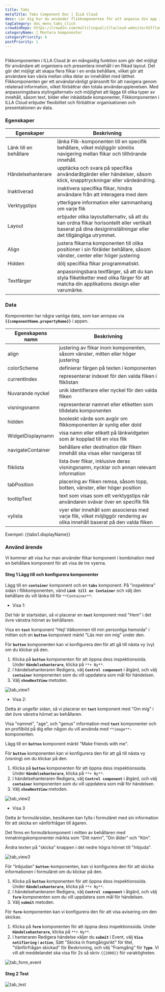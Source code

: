 ```yaml
---
title: Tabs
metaTitle: Tabs Component Doc | ILLA Cloud
desc: Lär dig hur du använder flikkomponenten för att anpassa din app i ILLA Cloud.
tagCategory: doc_menu_tabs_click
crowdinRepo: https://crowdin.com/multilingual/illacloud-website/415?languages=sv&filter=basic&value=0
categoryName: 🧬 Montera komponenter
categoryPriority: 6
postPriority: 1
---
```


## <h2 hidden>Vad är Flikar?</h2>

Flikkomponenten i ILLA Cloud är en mångsidig funktion som gör det möjligt för användare att organisera och presentera innehåll i en flikad layout. Det gör det möjligt att skapa flera flikar i en enda behållare, vilket gör att användare kan växla mellan olika delar av innehållet med lätthet. Flikkomponenten ger ett användarvänligt gränssnitt för att navigera genom relaterad information, vilket förbättrar den totala användarupplevelsen. Med anpassningsbara stylingalternativ och möjlighet att lägga till olika typer av innehåll, såsom text, bilder eller inbäddade komponenter, Flikkomponenten i ILLA Cloud erbjuder flexibilitet och förbättrar organisationen och presentationen av data.

### Egenskaper

| Egenskaper               | Beskrivning                                                                                                                                                     |
| ------------------------ | --------------------------------------------------------------------------------------------------------------------------------------------------------------- |
| Länk till en behållare   | länka Flik-komponenten till en specifik behållare, vilket möjliggör sömlös navigering mellan flikar och tillhörande innehåll.                                   |
| Händelsehanterare        | upptäcka och svara på specifika användaråtgärder eller händelser, såsom klick, knapptryckningar eller värdeändring.                                             |
| Inaktiverad              | inaktivera specifika flikar, hindra användare från att interagera med dem                                                                                       |
| Verktygstips             | ytterligare information eller sammanhang om varje flik                                                                                                          |
| Layout                   | erbjuder olika layoutalternativ, så att du kan ordna flikar horisontellt eller vertikalt baserat på dina designinställningar eller det tillgängliga utrymmet.   |
| Align                    | justera flikarna komponenten till olika positioner i sin förälder behållare, såsom vänster, center eller höger justering                                        |
| Hidden                   | dölj specifika flikar programmatiskt.                                                                                                                           |
| Textfärger               | anpassningsbara textfärger, så att du kan styla fliketiketter med olika färger för att matcha din applikations design eller varumärke.                          |

### Data

Komponenten har några vanliga data, som kan anropas via **`{{componentName.propertyName}}`** i appen.

| Egenskapens namn            | Beskrivning                                                                                                                 |
| --------------------------- | --------------------------------------------------------------------------------------------------------------------------- |
| align                       | justering av flikar inom komponenten, såsom vänster, mitten eller höger justering                                           |
| colorScheme                 | definierar färgen på texten i komponenten                                                                                   |
| currentIndex                | representerar indexet för den valda fliken i fliklistan                                                                     |
| Nuvarande nyckel            | unik identifierare eller nyckel för den valda fliken                                                                        |
| visningsnamn                | representerar namnet eller etiketten som tilldelats komponenten                                                             |
| hidden                      | booleskt värde som avgör om flikkomponenten är synlig eller dold                                                            |
| WidgetDisplaynamn           | visa namn eller etikett på länkwidgeten som är kopplad till en viss flik                                                    |
| navigateContainer           | behållare eller destination där fliken innehåll ska visas eller navigeras till                                              |
| fliklista                   | lista över flikar, inklusive deras visningsnamn, nycklar och annan relevant information                                     |
| tabPosition                 | placering av fliken remsa, såsom topp, botten, vänster, eller höger position                                                |
| tooltipText                 | text som visas som ett verktygstips när användaren svävar över en specifik flik                                             |
| vylista                     | vyer eller innehåll som associeras med varje flik, vilket möjliggör rendering av olika innehåll baserat på den valda fliken |

Exempel: {{tabs1.displayName}}

### Använd ärende

Vi kommer att visa hur man använder flikar komponent i kombination med en behållare komponent för att visa de tre vyerna.

#### Steg 1 Lägg till och konfigurera komponenter

Lägg till en **`container`** komponent och en **`tabs`** komponent. På "inspektera" sidan i flikkomponenten, vänd **`Länk till en Container`** och välj den behållare du vill länka till för `**Container**`.

-   Visa 1:

Det här är startsidan, så vi placerar en **`text`** komponent med "Hem" i det övre vänstra hörnet av behållaren.

Visa en **`text`** komponent "Hej! Välkommen till min personliga hemsida" i mitten och en **`button`** komponent märkt "Läs mer om mig" under den.

För **`button`** komponenten kan vi konfigurera den för att gå till nästa vy (vy) om du klickar på den.

1.  Klicka på **`button`** komponenten för att öppna dess inspektionssida. Under **`Händelsehanterare`**, klicka på `**+ Ny**`.
2.  I händelsehanteraren Redigera, välj **`Control component`** i åtgärd, och välj **`container`** komponenten som du vill uppdatera som mål för händelsen.
3.  Välj **`showNextView`** metoden.

![tab_view1](https://cdn.illacloud.com/official-website/img/docs/tab_view1.jpg)

-   Visa 2:

Detta är ungefär sidan, så vi placerar en **`text`** komponent med "Om mig" i det övre vänstra hörnet av behållaren.

Visa "namnet", "age", och "genus" information med **`text`** komponenter och en profilbild på dig eller någon du vill använda med `**image**`-komponenten.

Lägg till en **`button`** komponent märkt "Make friends with me".

För **`button`** komponenten kan vi konfigurera den för att gå till nästa vy (visning) om du klickar på den.

1.  Klicka på **`button`** komponenten för att öppna dess inspektionssida. Under **`Händelsehanterare`**, klicka på `**+ Ny**`.
2.  I händelsehanteraren Redigera, välj **`Control component`** i åtgärd, och välj **`container`** komponenten som du vill uppdatera som mål för händelsen.
3.  Välj **`showNextView`** metoden.

![tab_view2](https://cdn.illacloud.com/official-website/img/docs/tab_view2.jpg)

-   Visa 3

Detta är formulärsidan, besökaren kan fylla i formuläret med sin information för att skicka en vänförfrågan till ägaren.

Det finns en formulärkomponent i mitten av behållaren med inmatningskomponenter märkta som "Ditt namn", "Din ålder" och "Kön".

Ändra texten på "skicka" knappen i det nedre högra hörnet till "Inbjuda".

![tab_view3](https://cdn.illacloud.com/official-website/img/docs/tab_view3.jpg)

För "Inbjudan" **`button`**-komponenten, kan vi konfigurera den för att skicka informationen i formuläret om du klickar på den.

1.  Klicka på **`button`** komponenten för att öppna dess inspektionssida. Under **`Händelsehanterare`**, klicka på `**+ Ny**`.
2.  I händelsehanteraren Redigera, välj **`Control component`** i åtgärd, och välj **`form`** komponenten som du vill uppdatera som mål för händelsen.
3.  Välj **`submit`** metoden.

För **`form`**-komponenten kan vi konfigurera den för att visa avisering om den skickas.

1.  Klicka på **`form`** komponenten för att öppna dess inspektionssida. Under **`Händelsehanterare`**, klicka på `**+ Ny**`.
2.  I hanteraren Redigera händelse väljer du **`submit`** i Event, välj **`Visa notifiering`** i **`action`**, Sätt "Skicka in framgångsrikt" för titel, "Vänförfrågan skickad" för Beskrivning, och välj "Framgång" för **`Type`**. Vi vill att meddelandet ska visa för 2s så skriv `{{2000}}` för varaktigheten.

![tab_form_event](https://cdn.illacloud.com/official-website/img/docs/tab_form_event.jpg)

#### Steg 2 Test

![tab_test](https://cdn.illacloud.com/official-website/img/docs/tab_test.gif)

